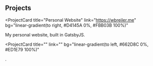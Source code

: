 ## Projects

<ProjectCard
  title="Personal Website"
  link="https://wbreiler.me"
  bg="linear-gradient(to right, #D4145A 0%, #FBB03B 100%)"
>
  My personal website, built in GatsbyJS.
</ProjectCard>

<ProjectCard
  title=""
  link=""
  bg="linear-gradient(to left, #662D8C 0%, #ED1E79 100%)"
>
  .
</ProjectCard>
